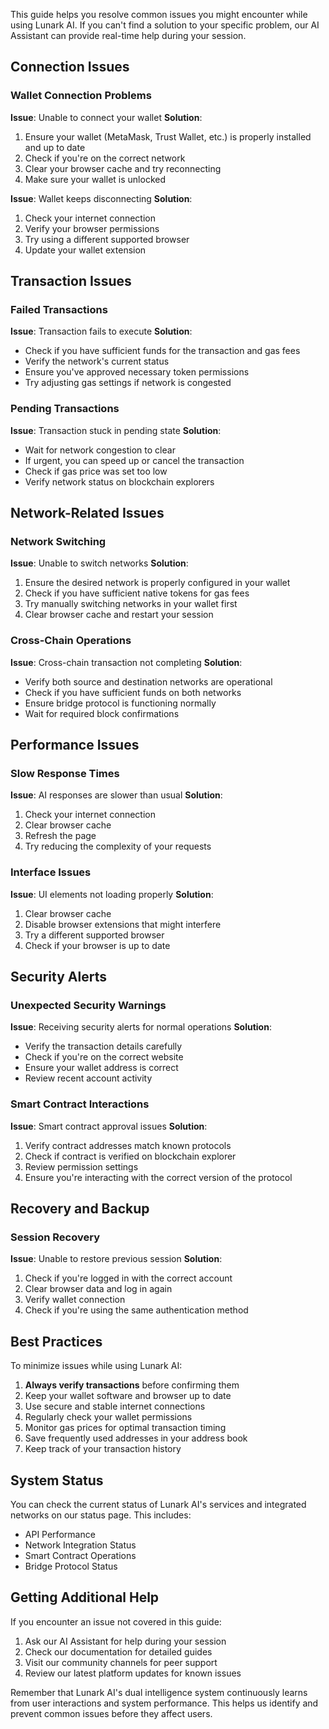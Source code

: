 This guide helps you resolve common issues you might encounter while using Lunark AI. If you can't find a solution to your specific problem, our AI Assistant can provide real-time help during your session.

## Connection Issues

### Wallet Connection Problems

**Issue**: Unable to connect your wallet
**Solution**:
1. Ensure your wallet (MetaMask, Trust Wallet, etc.) is properly installed and up to date
2. Check if you're on the correct network
3. Clear your browser cache and try reconnecting
4. Make sure your wallet is unlocked

**Issue**: Wallet keeps disconnecting
**Solution**:
1. Check your internet connection
2. Verify your browser permissions
3. Try using a different supported browser
4. Update your wallet extension

## Transaction Issues

### Failed Transactions

**Issue**: Transaction fails to execute
**Solution**:
- Check if you have sufficient funds for the transaction and gas fees
- Verify the network's current status
- Ensure you've approved necessary token permissions
- Try adjusting gas settings if network is congested

### Pending Transactions

**Issue**: Transaction stuck in pending state
**Solution**:
- Wait for network congestion to clear
- If urgent, you can speed up or cancel the transaction
- Check if gas price was set too low
- Verify network status on blockchain explorers

## Network-Related Issues

### Network Switching

**Issue**: Unable to switch networks
**Solution**:
1. Ensure the desired network is properly configured in your wallet
2. Check if you have sufficient native tokens for gas fees
3. Try manually switching networks in your wallet first
4. Clear browser cache and restart your session

### Cross-Chain Operations

**Issue**: Cross-chain transaction not completing
**Solution**:
- Verify both source and destination networks are operational
- Check if you have sufficient funds on both networks
- Ensure bridge protocol is functioning normally
- Wait for required block confirmations

## Performance Issues

### Slow Response Times

**Issue**: AI responses are slower than usual
**Solution**:
1. Check your internet connection
2. Clear browser cache
3. Refresh the page
4. Try reducing the complexity of your requests

### Interface Issues

**Issue**: UI elements not loading properly
**Solution**:
1. Clear browser cache
2. Disable browser extensions that might interfere
3. Try a different supported browser
4. Check if your browser is up to date

## Security Alerts

### Unexpected Security Warnings

**Issue**: Receiving security alerts for normal operations
**Solution**:
- Verify the transaction details carefully
- Check if you're on the correct website
- Ensure your wallet address is correct
- Review recent account activity

### Smart Contract Interactions

**Issue**: Smart contract approval issues
**Solution**:
1. Verify contract addresses match known protocols
2. Check if contract is verified on blockchain explorer
3. Review permission settings
4. Ensure you're interacting with the correct version of the protocol

## Recovery and Backup

### Session Recovery

**Issue**: Unable to restore previous session
**Solution**:
1. Check if you're logged in with the correct account
2. Clear browser data and log in again
3. Verify wallet connection
4. Check if you're using the same authentication method

## Best Practices

To minimize issues while using Lunark AI:

1. **Always verify transactions** before confirming them
2. Keep your wallet software and browser up to date
3. Use secure and stable internet connections
4. Regularly check your wallet permissions
5. Monitor gas prices for optimal transaction timing
6. Save frequently used addresses in your address book
7. Keep track of your transaction history

## System Status

You can check the current status of Lunark AI's services and integrated networks on our status page. This includes:
- API Performance
- Network Integration Status
- Smart Contract Operations
- Bridge Protocol Status

## Getting Additional Help

If you encounter an issue not covered in this guide:
1. Ask our AI Assistant for help during your session
2. Check our documentation for detailed guides
3. Visit our community channels for peer support
4. Review our latest platform updates for known issues

Remember that Lunark AI's dual intelligence system continuously learns from user interactions and system performance. This helps us identify and prevent common issues before they affect users.
